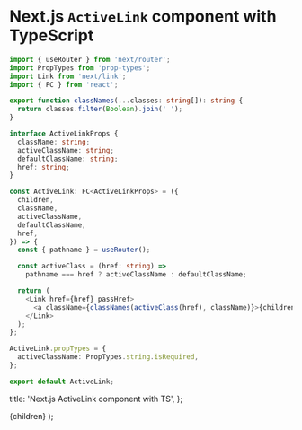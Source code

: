 # Next.js `ActiveLink` component with TypeScript

```ts
import { useRouter } from 'next/router';
import PropTypes from 'prop-types';
import Link from 'next/link';
import { FC } from 'react';

export function classNames(...classes: string[]): string {
  return classes.filter(Boolean).join(' ');
}

interface ActiveLinkProps {
  className: string;
  activeClassName: string;
  defaultClassName: string;
  href: string;
}

const ActiveLink: FC<ActiveLinkProps> = ({
  children,
  className,
  activeClassName,
  defaultClassName,
  href,
}) => {
  const { pathname } = useRouter();

  const activeClass = (href: string) =>
    pathname === href ? activeClassName : defaultClassName;

  return (
    <Link href={href} passHref>
      <a className={classNames(activeClass(href), className)}>{children}</a>
    </Link>
  );
};

ActiveLink.propTypes = {
  activeClassName: PropTypes.string.isRequired,
};

export default ActiveLink;
```

  title: 'Next.js ActiveLink component with TS',
};


  <CodeSnippetLayout meta={meta}>{children}</CodeSnippetLayout>
);
